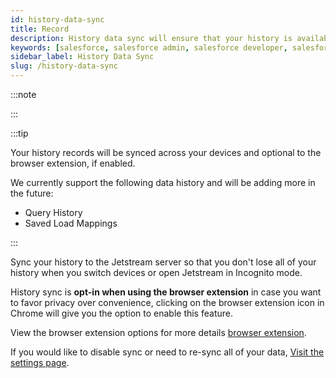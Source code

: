 ```yaml
---
id: history-data-sync
title: Record
description: History data sync will ensure that your history is available on all devices.
keywords: [salesforce, salesforce admin, salesforce developer, salesforce automation, query history, load mapping]
sidebar_label: History Data Sync
slug: /history-data-sync
---
```



:::note

<RequiresProPlan />

:::

:::tip

Your history records will be synced across your devices and optional to the browser extension, if enabled.

We currently support the following data history and will be adding more in the future:

- Query History
- Saved Load Mappings

:::

Sync your history to the Jetstream server so that you don't lose all of your history when you switch devices or open Jetstream in Incognito mode.

History sync is **opt-in when using the browser extension** in case you want to favor privacy over convenience, clicking on the browser extension icon in Chrome will give you the option to enable this feature.

View the browser extension options for more details [browser extension](../browser-extension/browser-extension.mdx).

If you would like to disable sync or need to re-sync all of your data, [Visit the settings page](../../user-profile-and-settings/user-profile.mdx).
